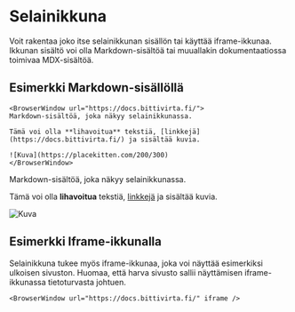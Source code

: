 # Selainikkuna

Voit rakentaa joko itse selainikkunan sisällön tai käyttää iframe-ikkunaa. Ikkunan sisältö voi olla Markdown-sisältöä tai muuallakin dokumentaatiossa toimivaa MDX-sisältöä.

## Esimerkki Markdown-sisällöllä

```MDX
<BrowserWindow url="https://docs.bittivirta.fi/">
Markdown-sisältöä, joka näkyy selainikkunassa.

Tämä voi olla **lihavoitua** tekstiä, [linkkejä](https://docs.bittivirta.fi/) ja sisältää kuvia.

![Kuva](https://placekitten.com/200/300)
</BrowserWindow>
```

<BrowserWindow url="https://docs.bittivirta.fi/">
Markdown-sisältöä, joka näkyy selainikkunassa.

Tämä voi olla **lihavoitua** tekstiä, [linkkejä](https://docs.bittivirta.fi/) ja sisältää kuvia.

![Kuva](https://placekitten.com/200/300)
</BrowserWindow>

## Esimerkki Iframe-ikkunalla

Selainikkuna tukee myös iframe-ikkunaa, joka voi näyttää esimerkiksi ulkoisen sivuston. Huomaa, että harva sivusto sallii näyttämisen iframe-ikkunassa tietoturvasta johtuen.

```MDX
<BrowserWindow url="https://docs.bittivirta.fi/" iframe />
```

<BrowserWindow url="https://docs.bittivirta.fi/" iframe />
